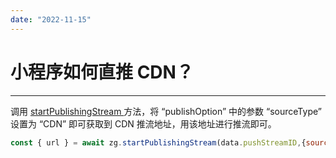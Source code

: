 ```yaml
---
date: "2022-11-15"
---
```

# 小程序如何直推 CDN？

- - -

调用 [startPublishingStream ](https://doc-zh.zego.im/article/api?doc=Express_Video_SDK_API~javascript_wxxcx~class~ZegoExpressEngine&jumpType=route#start-publishing-stream) 方法，将 “publishOption” 中的参数 “sourceType” 设置为 “CDN” 即可获取到 CDN 推流地址，用该地址进行推流即可。

```JavaScript
const { url } = await zg.startPublishingStream(data.pushStreamID,{sourceType:"CDN"})
```
